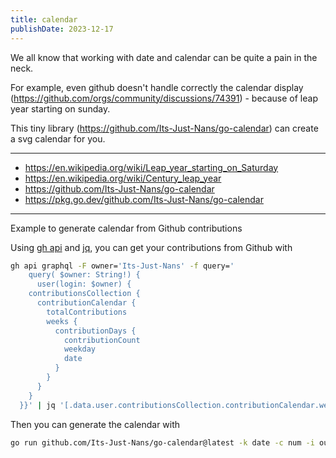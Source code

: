 ```yaml
---
title: calendar
publishDate: 2023-12-17
---
```


We all know that working with date and calendar can be quite a pain in the neck.

For example, even github doesn't handle correctly the calendar display (https://github.com/orgs/community/discussions/74391) - because of leap year starting on sunday.

This tiny library (https://github.com/Its-Just-Nans/go-calendar) can create a svg calendar for you.

---

- https://en.wikipedia.org/wiki/Leap_year_starting_on_Saturday
- https://en.wikipedia.org/wiki/Century_leap_year
- https://github.com/Its-Just-Nans/go-calendar
- https://pkg.go.dev/github.com/Its-Just-Nans/go-calendar

---

Example to generate calendar from Github contributions

Using [gh api](https://cli.github.com/manual/gh) and [jq](https://github.com/jqlang/jq), you can get your contributions from Github with

```sh
gh api graphql -F owner='Its-Just-Nans' -f query='
    query( $owner: String!) {
      user(login: $owner) {
    contributionsCollection {
      contributionCalendar {
        totalContributions
        weeks {
          contributionDays {
            contributionCount
            weekday
            date
          }
        }
      }
    }
  }}' | jq '[.data.user.contributionsCollection.contributionCalendar.weeks | .[].contributionDays |.[] | {date: (.date), num:(.contributionCount)}]' > out.json
```

Then you can generate the calendar with

```sh
go run github.com/Its-Just-Nans/go-calendar@latest -k date -c num -i out.json -o contributions.svg
```
